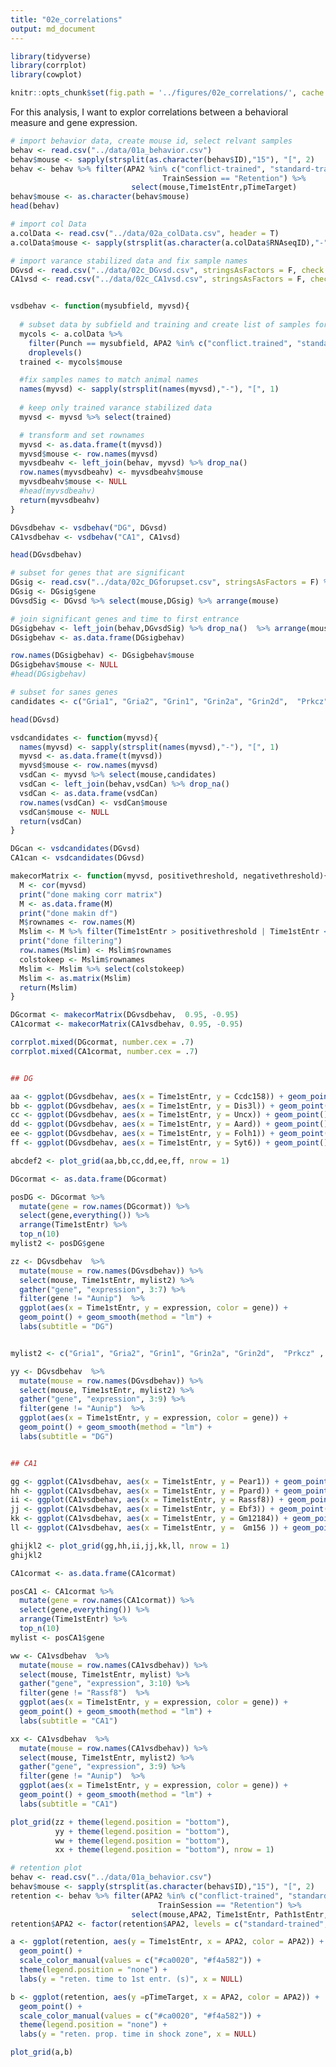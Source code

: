 ```yaml
---
title: "02e_correlations"
output: md_document
---
```


```r
library(tidyverse) 
library(corrplot)
library(cowplot)

knitr::opts_chunk$set(fig.path = '../figures/02e_correlations/', cache = F)
```    
For this analysis, I want to explor correlations between a behavioral measure and gene expression.

```r
# import behavior data, create mouse id, select relvant samples
behav <- read.csv("../data/01a_behavior.csv") 
behav$mouse <- sapply(strsplit(as.character(behav$ID),"15"), "[", 2)
behav <- behav %>% filter(APA2 %in% c("conflict-trained", "standard-trained"),
                                  TrainSession == "Retention") %>% 
                           select(mouse,Time1stEntr,pTimeTarget) 
behav$mouse <- as.character(behav$mouse)
head(behav)
```

```r
# import col Data 
a.colData <- read.csv("../data/02a_colData.csv", header = T)
a.colData$mouse <- sapply(strsplit(as.character(a.colData$RNAseqID),"-"), "[", 1)

# import varance stabilized data and fix sample names
DGvsd <- read.csv("../data/02c_DGvsd.csv", stringsAsFactors = F, check.names = F, row.names = 1) 
CA1vsd <- read.csv("../data/02c_CA1vsd.csv", stringsAsFactors = F, check.names = F, row.names = 1) 


vsdbehav <- function(mysubfield, myvsd){
  
  # subset data by subfield and training and create list of samples for substting
  mycols <- a.colData %>% 
    filter(Punch == mysubfield, APA2 %in% c("conflict.trained", "standard.trained")) %>% 
    droplevels()
  trained <- mycols$mouse

  #fix samples names to match animal names
  names(myvsd) <- sapply(strsplit(names(myvsd),"-"), "[", 1)
  
  # keep only trained varance stabilized data
  myvsd <- myvsd %>% select(trained)

  # transform and set rownames
  myvsd <- as.data.frame(t(myvsd))
  myvsd$mouse <- row.names(myvsd)
  myvsdbeahv <- left_join(behav, myvsd) %>% drop_na()
  row.names(myvsdbeahv) <- myvsdbeahv$mouse
  myvsdbeahv$mouse <- NULL
  #head(myvsdbeahv)
  return(myvsdbeahv)
}

DGvsdbehav <- vsdbehav("DG", DGvsd)
CA1vsdbehav <- vsdbehav("CA1", CA1vsd)

head(DGvsdbehav)
```



```r
# subset for genes that are significant
DGsig <- read.csv("../data/02c_DGforupset.csv", stringsAsFactors = F) %>% select(gene) %>% droplevels()
DGsig <- DGsig$gene
DGvsdSig <- DGvsd %>% select(mouse,DGsig) %>% arrange(mouse)

# join significant genes and time to first entrance
DGsigbehav <- left_join(behav,DGvsdSig) %>% drop_na()  %>% arrange(mouse)
DGsigbehav <- as.data.frame(DGsigbehav)

row.names(DGsigbehav) <- DGsigbehav$mouse 
DGsigbehav$mouse <- NULL
#head(DGsigbehav)
```

```r
# subset for sanes genes
candidates <- c("Gria1", "Gria2", "Grin1", "Grin2a", "Grin2d",  "Prkcz" , "Prkci", "Wwc1")

head(DGvsd)

vsdcandidates <- function(myvsd){
  names(myvsd) <- sapply(strsplit(names(myvsd),"-"), "[", 1)
  myvsd <- as.data.frame(t(myvsd))
  myvsd$mouse <- row.names(myvsd)
  vsdCan <- myvsd %>% select(mouse,candidates)
  vsdCan <- left_join(behav,vsdCan) %>% drop_na()
  vsdCan <- as.data.frame(vsdCan)
  row.names(vsdCan) <- vsdCan$mouse 
  vsdCan$mouse <- NULL
  return(vsdCan)
}

DGcan <- vsdcandidates(DGvsd)
CA1can <- vsdcandidates(DGvsd)
```

```r

makecorMatrix <- function(myvsd, positivethreshold, negativethreshold){
  M <- cor(myvsd)
  print("done making corr matrix")
  M <- as.data.frame(M)
  print("done makin df")
  M$rownames <- row.names(M)
  Mslim <- M %>% filter(Time1stEntr > positivethreshold | Time1stEntr < negativethreshold)
  print("done filtering")
  row.names(Mslim) <- Mslim$rownames
  colstokeep <- Mslim$rownames
  Mslim <- Mslim %>% select(colstokeep)
  Mslim <- as.matrix(Mslim)
  return(Mslim)
}

DGcormat <- makecorMatrix(DGvsdbehav,  0.95, -0.95)
CA1cormat <- makecorMatrix(CA1vsdbehav, 0.95, -0.95)

corrplot.mixed(DGcormat, number.cex = .7)
corrplot.mixed(CA1cormat, number.cex = .7)


## DG

aa <- ggplot(DGvsdbehav, aes(x = Time1stEntr, y = Ccdc158)) + geom_point() + geom_smooth(method = "lm",colour = "dark grey" ) + theme_classic(base_size = 8)
bb <- ggplot(DGvsdbehav, aes(x = Time1stEntr, y = Dis3l)) + geom_point() + geom_smooth(method = "lm",colour = "dark grey" ) + theme_classic(base_size = 8)
cc <- ggplot(DGvsdbehav, aes(x = Time1stEntr, y = Uncx)) + geom_point() + geom_smooth(method = "lm",colour = "dark grey" ) + theme_classic(base_size = 8)
dd <- ggplot(DGvsdbehav, aes(x = Time1stEntr, y = Aard)) + geom_point() + geom_smooth(method = "lm",colour = "dark grey" ) + theme_classic(base_size = 8)
ee <- ggplot(DGvsdbehav, aes(x = Time1stEntr, y = Folh1)) + geom_point() + geom_smooth(method = "lm",colour = "dark grey" ) + theme_classic(base_size = 8)
ff <- ggplot(DGvsdbehav, aes(x = Time1stEntr, y = Syt6)) + geom_point() + geom_smooth(method = "lm",colour = "dark grey" ) + theme_classic(base_size = 8)

abcdef2 <- plot_grid(aa,bb,cc,dd,ee,ff, nrow = 1)

DGcormat <- as.data.frame(DGcormat)

posDG <- DGcormat %>%
  mutate(gene = row.names(DGcormat)) %>%
  select(gene,everything()) %>%
  arrange(Time1stEntr) %>%
  top_n(10) 
mylist2 <- posDG$gene

zz <- DGvsdbehav  %>%
  mutate(mouse = row.names(DGvsdbehav)) %>% 
  select(mouse, Time1stEntr, mylist2) %>% 
  gather("gene", "expression", 3:7) %>%
  filter(gene != "Aunip")  %>%
  ggplot(aes(x = Time1stEntr, y = expression, color = gene)) +
  geom_point() + geom_smooth(method = "lm") +
  labs(subtitle = "DG")


mylist2 <- c("Gria1", "Gria2", "Grin1", "Grin2a", "Grin2d",  "Prkcz" , "Prkci")

yy <- DGvsdbehav  %>%
  mutate(mouse = row.names(DGvsdbehav)) %>% 
  select(mouse, Time1stEntr, mylist2) %>% 
  gather("gene", "expression", 3:9) %>%
  filter(gene != "Aunip")  %>%
  ggplot(aes(x = Time1stEntr, y = expression, color = gene)) +
  geom_point() + geom_smooth(method = "lm") +
  labs(subtitle = "DG")


## CA1

gg <- ggplot(CA1vsdbehav, aes(x = Time1stEntr, y = Pear1)) + geom_point() + geom_smooth(method = "lm",colour = "dark grey" ) + theme_classic(base_size = 8)
hh <- ggplot(CA1vsdbehav, aes(x = Time1stEntr, y = Ppard)) + geom_point() + geom_smooth(method = "lm",colour = "dark grey" ) + theme_classic(base_size = 8)
ii <- ggplot(CA1vsdbehav, aes(x = Time1stEntr, y = Rassf8)) + geom_point() + geom_smooth(method = "lm",colour = "dark grey" ) + theme_classic(base_size = 8)
jj <- ggplot(CA1vsdbehav, aes(x = Time1stEntr, y = Ebf3)) + geom_point() + geom_smooth(method = "lm",colour = "dark grey" ) + theme_classic(base_size = 8)
kk <- ggplot(CA1vsdbehav, aes(x = Time1stEntr, y = Gm12184)) + geom_point() + geom_smooth(method = "lm",colour = "dark grey" ) + theme_classic(base_size = 8)
ll <- ggplot(CA1vsdbehav, aes(x = Time1stEntr, y =  Gm156 )) + geom_point() + geom_smooth(method = "lm",colour = "dark grey" ) + theme_classic(base_size = 8)

ghijkl2 <- plot_grid(gg,hh,ii,jj,kk,ll, nrow = 1)
ghijkl2

CA1cormat <- as.data.frame(CA1cormat)

posCA1 <- CA1cormat %>%
  mutate(gene = row.names(CA1cormat)) %>%
  select(gene,everything()) %>%
  arrange(Time1stEntr) %>%
  top_n(10) 
mylist <- posCA1$gene

ww <- CA1vsdbehav  %>%
  mutate(mouse = row.names(CA1vsdbehav)) %>% 
  select(mouse, Time1stEntr, mylist) %>% 
  gather("gene", "expression", 3:10) %>%
  filter(gene != "Rassf8")  %>%
  ggplot(aes(x = Time1stEntr, y = expression, color = gene)) +
  geom_point() + geom_smooth(method = "lm") +
  labs(subtitle = "CA1")

xx <- CA1vsdbehav  %>%
  mutate(mouse = row.names(CA1vsdbehav)) %>% 
  select(mouse, Time1stEntr, mylist2) %>% 
  gather("gene", "expression", 3:9) %>%
  filter(gene != "Aunip")  %>%
  ggplot(aes(x = Time1stEntr, y = expression, color = gene)) +
  geom_point() + geom_smooth(method = "lm") +
  labs(subtitle = "CA1") 

plot_grid(zz + theme(legend.position = "bottom"),
          yy + theme(legend.position = "bottom"),
          ww + theme(legend.position = "bottom"),
          xx + theme(legend.position = "bottom"), nrow = 1)
```




```r
# retention plot
behav <- read.csv("../data/01a_behavior.csv") 
behav$mouse <- sapply(strsplit(as.character(behav$ID),"15"), "[", 2)
retention <- behav %>% filter(APA2 %in% c("conflict-trained", "standard-trained"),
                                 TrainSession == "Retention") %>% 
                           select(mouse,APA2, Time1stEntr, Path1stEntr, pTimeTarget)
retention$APA2 <- factor(retention$APA2, levels = c("standard-trained", "conflict-trained"))

a <- ggplot(retention, aes(y = Time1stEntr, x = APA2, color = APA2)) +
  geom_point() + 
  scale_color_manual(values = c("#ca0020", "#f4a582")) +
  theme(legend.position = "none") +
  labs(y = "reten. time to 1st entr. (s)", x = NULL)

b <- ggplot(retention, aes(y =pTimeTarget, x = APA2, color = APA2)) +
  geom_point() + 
  scale_color_manual(values = c("#ca0020", "#f4a582")) +
  theme(legend.position = "none") +
  labs(y = "reten. prop. time in shock zone", x = NULL)

plot_grid(a,b)
```
